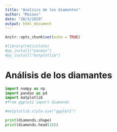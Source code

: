 ```yaml
---
title: "Analisis de los diamantes"
author: "Moises"
date: "28/3/2020"
output: html_document
---
```


```r
knitr::opts_chunk$set(echo = TRUE)
```

```r
#library(reticulate)
#py_install("pandas")
#py_install("matplotlib")

```


# Análisis de los diamantes

```python
import numpy as np
import pandas as pd
import matplotlib
#from ggplot2 import diamonds

#matplotlib.style.use("ggplot2")

print(diamonds.shape)
print(diamonds.head(10))
```